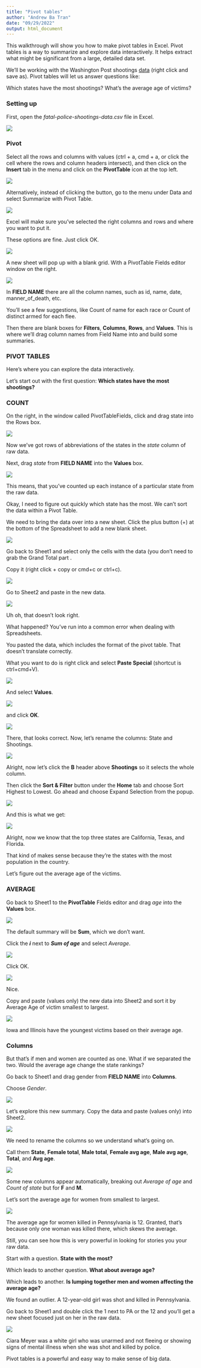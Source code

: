 ```yaml
---
title: "Pivot tables"
author: "Andrew Ba Tran"
date: "09/29/2022"
output: html_document
---
```



This walkthrough will show you how to make pivot tables in Excel. Pivot tables is a way to summarize and explore data interactively. It helps extract what might be significant from a large, detailed data set. 

We'll be working with the Washington Post shootings [data](https://github.com/washingtonpost/data-police-shootings/raw/master/fatal-police-shootings-data.csv) (right click and save as). Pivot tables will let us answer questions like: 

Which states have the most shootings? What’s the average age of victims?

### Setting up

First, open the *fatal-police-shootings-data.csv* file in Excel.

![](https://andrewbatran.com/ewa/pivot_tables/pivot1.png)

### Pivot

Select all the rows and columns with values (ctrl + a, cmd + a, or click the cell where the rows and column headers intersect), and then click on the **Insert** tab in the menu and click on the **PivotTable** icon at the top left.

![](https://andrewbatran.com/ewa/pivot_tables/pivot2.png)


Alternatively, instead of clicking the button, go to the menu under Data and select Summarize with Pivot Table.

![](https://andrewbatran.com/ewa/pivot_tables/pivot3.png)


Excel will make sure you've selected the right columns and rows and where you want to put it. 


These options are fine. Just click OK.

![](https://andrewbatran.com/ewa/pivot_tables/pivot4.png)


A new sheet will pop up with a blank grid. With a PivotTable Fields editor window on the right.

![](https://andrewbatran.com/ewa/pivot_tables/pivot5.png)


In **FIELD NAME** there are all the column names, such as id, name, date, manner_of_death, etc.



You'll see a few suggestions, like Count of name for each race or Count of distinct armed for each flee.

Then there are blank boxes for **Filters**, **Columns**, **Rows**, and **Values**. This is where we'll drag column names from Field Name into and build some summaries.

### PIVOT TABLES

Here's where you can explore the data interactively.

Let's start out with the first question: **Which states have the most shootings?**

### COUNT

On the right, in the window called PivotTableFields, click and drag state into the Rows box.

![](https://andrewbatran.com/ewa/pivot_tables/pivot6.png)




Now we've got rows of abbreviations of the states in the *state* column of raw data.

Next, drag *state* from **FIELD NAME** into the **Values** box.


![](https://andrewbatran.com/ewa/pivot_tables/pivot7.png)



This means, that you've counted up each instance of a particular state from the raw data.

Okay, I need to figure out quickly which state has the most. We can't sort the data within a Pivot Table.

We need to bring the data over into a new sheet. Click the plus button (+) at the bottom of the Spreadsheet to add a new blank sheet.

![](https://andrewbatran.com/ewa/pivot_tables/pivot8.png)


Go back to Sheet1 and select only the cells with the data (you don't need to grab the Grand Total part .

Copy it (right click + copy or cmd+c or ctrl+c).

![](https://andrewbatran.com/ewa/pivot_tables/pivot9.png)


Go to Sheet2 and paste in the new data.

![](https://andrewbatran.com/ewa/pivot_tables/pivot10.png)


Uh oh, that doesn't look right.

What happened? You've run into a common error when dealing with Spreadsheets.

You pasted the data, which includes the format of the pivot table. That doesn't translate correctly.

What you want to do is right click and select **Paste Special** (shortcut is ctrl+cmd+V).

![](https://andrewbatran.com/ewa/pivot_tables/pivot11.png)


And select **Values**.

![](https://andrewbatran.com/ewa/pivot_tables/pivot12.png)


and click **OK**.

![](https://andrewbatran.com/ewa/pivot_tables/pivot13.png)


There, that looks correct. Now, let's rename the columns: State and Shootings.

![](https://andrewbatran.com/ewa/pivot_tables/pivot14.png)


Alright, now let's click the **B** header above **Shootings** so it selects the whole column. 

Then click the **Sort & Filter** button under the **Home** tab and choose Sort Highest to Lowest. Go ahead and choose Expand Selection from the popup.

![](https://andrewbatran.com/ewa/pivot_tables/pivot15.png)


And this is what we get:


![](https://andrewbatran.com/ewa/pivot_tables/pivot16.png)



Alright, now we know that the top three states are California, Texas, and Florida.

That kind of makes sense because they're the states with the most population in the country.

Let's figure out the average age of the victims.

### AVERAGE

Go back to Sheet1 to the **PivotTable** Fields editor and drag *age* into the **Values** box.

![](https://andrewbatran.com/ewa/pivot_tables/pivot17.png)


The default summary will be **Sum**, which we don't want.

Click the ***i*** next to ***Sum of age*** and select *Average*.

![](https://andrewbatran.com/ewa/pivot_tables/pivot18.png)


Click OK.

![](https://andrewbatran.com/ewa/pivot_tables/pivot19.png)


Nice.

Copy and paste (values only) the new data into Sheet2 and sort it by Average Age of victim smallest to largest.

![](https://andrewbatran.com/ewa/pivot_tables/pivot20.png)


Iowa and Illinois have the youngest victims based on their average age.

### Columns

But that's if men and women are counted as one. What if we separated the two. Would the average age change the state rankings?

Go back to Sheet1 and drag gender from **FIELD NAME** into **Columns**. 

Choose *Gender*.

![](https://andrewbatran.com/ewa/pivot_tables/pivot22.png)


Let's explore this new summary. Copy the data and paste (values only) into Sheet2.

![](https://andrewbatran.com/ewa/pivot_tables/pivot23.png)


We need to rename the columns so we understand what's going on.

Call them **State**, **Female total**, **Male total**, **Female avg age**, **Male avg age**, **Total**, and **Avg age**.

![](https://andrewbatran.com/ewa/pivot_tables/pivot24.png)


Some new columns appear automatically, breaking out *Average of age* and *Count of state* but for **F** and **M**.

Let's sort the average age for women from smallest to largest.

![](https://andrewbatran.com/ewa/pivot_tables/pivot25.png)


The average age for women killed in Pennsylvania is 12. Granted, that's because only one woman was killed there, which skews the average.

Still, you can see how this is very powerful in looking for stories you your raw data.

Start with a question. **State with the most?**

Which leads to another question. **What about average age?**

Which leads to another. **Is lumping together men and women affecting the average age?**

We found an outlier. A 12-year-old girl was shot and killed in Pennsylvania.

Go back to Sheet1 and double click the 1 next to PA or the 12 and you'll get a new sheet focused just on her in the raw data.

![](https://andrewbatran.com/ewa/pivot_tables/pivot26.png)


Ciara Meyer was a white girl who was unarmed and not fleeing or showing signs of mental illness when she was shot and killed by police.

Pivot tables is a powerful and easy way to make sense of big data.





